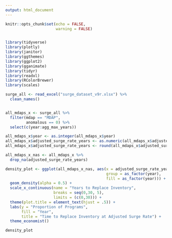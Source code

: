 ```yaml
---
output: html_document
---
```


```r
knitr::opts_chunk$set(echo = FALSE,
                      warning = FALSE)


library(tidyverse)
library(plotly)
library(janitor)
library(ggthemes)
library(ggplot2)
library(gganimate)
library(tidyr)
library(readxl)
library(RColorBrewer)
library(scales)

surge_all <- read_excel("surge_dataset_v9r.xlsx") %>% 
  clean_names()


all_mdaps_x <- surge_all %>% 
  filter(mdap == "MDAP",
         anomalous == 0) %>% 
  select(c(year:agg_max_years))

all_mdaps_x$year <- as.integer(all_mdaps_x$year)
all_mdaps_x$adjusted_surge_rate_years <- as.numeric(all_mdaps_x$adjusted_surge_rate_years)
all_mdaps_x$adjusted_surge_rate_years <- round(all_mdaps_x$adjusted_surge_rate_years, digits = 2)

all_mdaps_x_nas <- all_mdaps_x %>% 
  drop_na(adjusted_surge_rate_years) 
```

```r

density_plot <- ggplot(all_mdaps_x_nas, aes(x = adjusted_surge_rate_years,
                                            group = as_factor(year),
                                            fill = as_factor(year))) +
  geom_density(alpha = 0.5) +
  scale_x_continuous(name = "Years to Replace Inventory", 
                     breaks = seq(0,30, 5), 
                     limits = (c(0,30))) +
  theme(plot.title = element_text(hjust = .5)) + 
  labs(y = "Proportion of Programs",
       fill = "Year",
       title = "Time to Replace Inventory at Adjusted Surge Rate") +
  theme_economist()

density_plot


```

